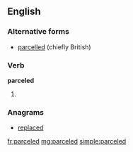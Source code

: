 ==English==

===Alternative forms===
* [[parcelled]] (chiefly British)

===Verb===
'''parceled'''

# {{past of|[[parcel]]}}

===Anagrams===
* [[replaced#English|replaced]]

[[fr:parceled]]
[[mg:parceled]]
[[simple:parceled]]